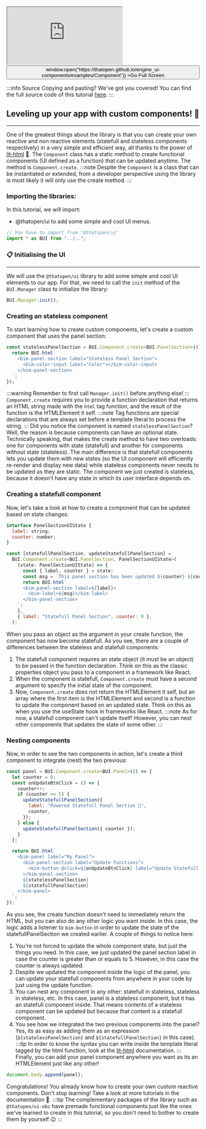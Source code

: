 <div style={{position: "relative"}}><iframe src="https://thatopen.github.io/engine_ui-components/examples/Component"></iframe><button class="full-screen-btn" onClick={() => window.open("https://thatopen.github.io/engine_ui-components/examples/Component")} >Go Full Screen</button></div>

:::info Source
Copying and pasting? We've got you covered! You can find the full source code of this tutorial [here](https://github.com/ThatOpen/engine_ui-components/blob/main/packages/core/src/core/Component/example.ts).
:::

## Leveling up your app with custom components! 🔌
---
One of the greatest things about the library is that you can create your own reactive and non reactive elements (statefull and stateless components respectively) in a very simple and efficient way, all thanks to the power of [lit-html](https://lit.dev/docs/libraries/standalone-templates/) 💪. 
The `Component` class has a static method to create functional components (UI defined as a function) that can be updated anytime. The method is `Component.create`.
:::note
Despite the `Component` is a class that can be instantiated or extended, from a developer perspective using the library is most likely it will only use the create method.
:::
### Importing the libraries:
In this tutorial, we will import:
- @thatopen/ui to add some simple and cool UI menus.

```js
// You have to import from "@thatopen/ui"
import * as BUI from "../..";
```
### 📋 Initialising the UI
---
We will use the `@thatopen/ui` library to add some simple and cool UI elements to our app. For that, we need to call the `init` method of the `BUI.Manager` class to initialize the library:

```js
BUI.Manager.init();
```
### Creating an stateless component
To start learning how to create custom components, let's create a custom component that uses the panel section:

```js
const statelessPanelSection = BUI.Component.create<BUI.PanelSection>(() => {
  return BUI.html`
    <bim-panel-section label="Stateless Panel Section">
      <bim-color-input label="Color"></bim-color-input>
    </bim-panel-section>
  `;
});
```
:::warning
Remember to first call `Manager.init()` before anything else!
:::
`Component.create` requires you to provide a function declaration that returns an HTML string made with the `html` tag function, and the result of the function is the HTMLElement it self. 
:::note
Tag functions are special declarations that are always set before a template literal to process the string.
:::
Did you notice the component is named `statelessPanelSection`? Well, the reason is because components can have an optional state. Technically speaking, that makes the create method to have two overloads: one for components with state (statefull) and another for components without state (stateless). 
The main difference is that statefull components lets you update them with new states (so the UI component will efficiently re-render and display new data) while stateless components never needs to be updated as they are static.
The component we just created is stateless, because it doesn't have any state in which its user interface depends on. 
### Creating a statefull component
Now, let's take a look at how to create a component that can be updated based on state changes:

```js
interface PanelSectionUIState {
  label: string;
  counter: number;
}

const [statefullPanelSection, updateStatefullPanelSection] =
  BUI.Component.create<BUI.PanelSection, PanelSectionUIState>(
    (state: PanelSectionUIState) => {
      const { label, counter } = state;
      const msg = `This panel section has been updated ${counter} ${counter === 1 ? "time" : "times"}`;
      return BUI.html`
      <bim-panel-section label=${label}>
        <bim-label>${msg}</bim-label>
      </bim-panel-section>
    `;
    },
    { label: "Statefull Panel Section", counter: 0 },
  );
```
When you pass an object as the argument in your create function, the component has now become statefull. As you see, there are a couple of differences between the stateless and statefull components:
1. The statefull component requires an state object (it must be an object) to be passed in the function declaration. Think on this as the classic properties object you pass to a component in a framework like React.
2. When the component is statefull, `Component.create` must have a second argument to specify the initial state of the component.
3. Now, `Component.create` does not return the HTMLElement it self, but an array where the first item is the HTMLElement and second is a function to update the component based on an updated state. Think on this as when you use the useState hook in frameworks like React.
:::note
As for now, a statefull component can't update itself! However, you can nest other components that updates the state of some other.
:::
### Nesting components
Now, in order to see the two components in action, let's create a third component to integrate (nest) the two previous:

```js
const panel = BUI.Component.create<BUI.Panel>(() => {
  let counter = 0;
  const onUpdateBtnClick = () => {
    counter++;
    if (counter >= 5) {
      updateStatefullPanelSection({
        label: "Powered Statefull Panel Section 💪",
        counter,
      });
    } else {
      updateStatefullPanelSection({ counter });
    }
  };

  return BUI.html`
    <bim-panel label="My Panel">
      <bim-panel-section label="Update Functions">
        <bim-button @click=${onUpdateBtnClick} label="Update Statefull Section"></bim-button>
      </bim-panel-section>
      ${statelessPanelSection}
      ${statefullPanelSection}
    </bim-panel>
  `;
});
```
As you see, the create function doesn't need to immediately return the HTML, but you can also do any other logic you want inside. In this case, the logic adds a listener to `bim-button` in order to update the state of the statefullPanelSection we created earlier. A couple of things to notice here: 
1. You're not forced to update the whole component state, but just the things you need. In this case, we just updated the panel section label in case the counter is greater than or equals to 5. However, in this case the counter is always updated.
2. Despite we updated the component inside the logic of the panel, you can update your statefull components from anywhere in your code by just using the update function.
3. You can nest any component in any other: statefull in stateless, stateless in stateless, etc. In this case, panel is a stateless component, but it has an statefull component inside. That means contents of a stateless component can be updated but because that content is a statefull component.
4. You see how we integrated the two previous components into the panel? Yes, its as easy as adding them as an expression (`${statelessPanelSection}` and `${statefullPanelSection}` in this case).
:::tip
In order to know the syntax you can write inside the template literal tagged by the html function, look at the [lit-html](https://lit.dev/docs/templates/overview/) documentation.
:::
Finally, you can add your panel component anywhere you want as its an HTMLElement just like any other!

```js
document.body.append(panel);
```
Congratulations! You already know how to create your own custom reactive components. Don't stop learning! Take a look at more tutorials in the documentation 🙂.
:::tip
The complementary packages of the library such as `@thatopen/ui-obc` have premade functional components just like the ones we've learned to create in this tutorial, so you don't need to bother to create them by yourself 😉
:::

